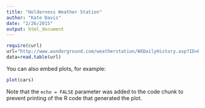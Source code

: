 ```yaml
---
title: "Holderness Weather Station"
author: "Kate Davis"
date: "2/26/2015"
output: html_document
---
```


```r
require(curl)
url="http://www.wunderground.com/weatherstation/WXDailyHistory.asp?ID=KNHHOLDE2&day=17&month=2&year=2015&dayend=24&monthend=2&yearend=2015&graphspan=custom&format=1"
data=read.table(url)
```

You can also embed plots, for example:

```r
plot(cars)
```

Note that the `echo = FALSE` parameter was added to the code chunk to prevent printing of the R code that generated the plot.
